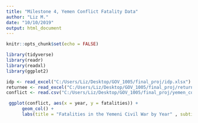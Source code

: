```yaml
---
title: "Milestone 4, Yemen Conflict Fatality Data"
author: "Liz M."
date: "10/10/2019"
output: html_document
---
```


```r

knitr::opts_chunk$set(echo = FALSE)

library(tidyverse)
library(readr)
library(readxl)
library(ggplot2)

idp <- read_excel("C:/Users/Liz/Desktop/GOV_1005/final_proj/idp.xlsx")
returnee <- read_excel("C:/Users/Liz/Desktop/GOV_1005/final_proj/returnees.xlsx")
conflict <- read.csv("C:/Users/Liz/Desktop/GOV_1005/final_proj/yemen_conflict.csv")

```

```r

 ggplot(conflict, aes(x = year, y = fatalities)) +
      geom_col() +
      labs(title = "Fatalities in the Yemeni Civil War by Year" , subtitle = "1 January 2015 - 5 October 2019", caption = "Source: The Armed Conflict Location & Event Data Project (ACLED)")

```


